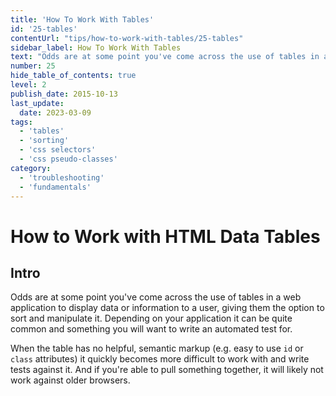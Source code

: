 ```yaml
---
title: 'How To Work With Tables'
id: '25-tables'
contentUrl: "tips/how-to-work-with-tables/25-tables"
sidebar_label: How To Work With Tables
text: "Odds are at some point you've come across the use of tables in a web application to display data or information to a user, giving them the option to sort and manipulate it. Depending on your application it can be quite common and something you will want to write an automated test for."
number: 25
hide_table_of_contents: true
level: 2
publish_date: 2015-10-13
last_update:
  date: 2023-03-09
tags:
  - 'tables'
  - 'sorting'
  - 'css selectors'
  - 'css pseudo-classes'
category:
  - 'troubleshooting'
  - 'fundamentals'
---
```


# How to Work with HTML Data Tables

## Intro

Odds are at some point you've come across the use of tables in a web application to display data or information to a user, giving them the option to sort and manipulate it. Depending on your application it can be quite common and something you will want to write an automated test for.

When the table has no helpful, semantic markup (e.g. easy to use `id` or `class` attributes) it quickly becomes more difficult to work with and write tests against it. And if you're able to pull something together, it will likely not work against older browsers.


<DropdownMarkdown folderName='25-how-to-work-with-tables' />
